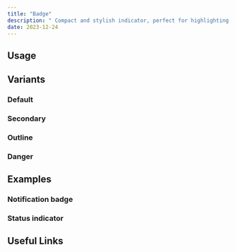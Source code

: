 ```yaml
---
title: "Badge"
description: " Compact and stylish indicator, perfect for highlighting key information with a sleek design."
date: 2023-12-24
---
```


<ComponentPreview name="badge-basic" />

## Usage

## Variants

### Default
<ComponentPreview name="badge-variant-default" />

### Secondary
<ComponentPreview name="badge-variant-secondary" />

### Outline
<ComponentPreview name="badge-variant-outline" />

### Danger
<ComponentPreview name="badge-variant-danger" />

## Examples

### Notification badge
<ComponentPreview name="badge-notification" />

### Status indicator
<ComponentPreview name="badge-status-indicator" />


## Useful Links
